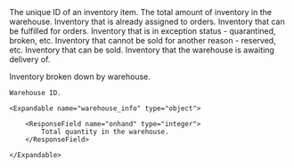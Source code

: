 <Expandable title="Inventory Item">

<ResponseField name="id" type="string">
  The unique ID of an inventory item.
</ResponseField>

<ResponseField name="name" type="string">
</ResponseField>

<ResponseField name="active" type="boolean">
</ResponseField>

<ResponseField name="onhand" type="integer">
  The total amount of inventory in the warehouse.
</ResponseField>

<ResponseField name="committed" type="integer">
  Inventory that is already assigned to orders.
</ResponseField>

<ResponseField name="fulfillable" type="integer">
  Inventory that can be fulfilled for orders.
</ResponseField>

<ResponseField name="exception" type="integer">
  Inventory that is in exception status - quarantined, broken, etc.
</ResponseField>

<ResponseField name="unknown" type="integer">
  Inventory that cannot be sold for another reason - reserved, etc.
</ResponseField>

<ResponseField name="sellable" type="integer">
  Inventory that can be sold.
</ResponseField>

<ResponseField name="awaiting" type="integer">
  Inventory that the warehouse is awaiting delivery of.
</ResponseField>

<ResponseField name="inventory_by_warehouse_id" type="dictionary">

  Inventory broken down by warehouse.

  <Expandable title="Inventory by Warehouse">

  <ResponseField name="warehouse_id_as_key" type="string">

    Warehouse ID.

    <Expandable name="warehouse_info" type="object">

        <ResponseField name="onhand" type="integer">
            Total quantity in the warehouse.
        </ResponseField>

    </Expandable>

  </ResponseField>

  </Expandable>

</ResponseField>

</Expandable>
